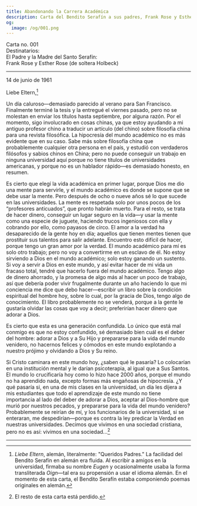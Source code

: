 ```yaml
---
title: Abandonando la Carrera Académica
description: Carta del Bendito Serafín a sus padres, Frank Rose y Esther Rose.
og:
  image: /og/001.png
---
```


<div style={{textAlign:'right', fontFamily:'monospace'}}>Carta no. 001</div>
<div style={{textAlign:'left', fontFamily:'monospace'}}>Destinatarios:<br />El Padre y la Madre del Santo Serafín:<br />Frank Rose y Esther Rose (de soltera Holbeck)</div>

---

14 de junio de 1961

Liebe Eltern,[^1]

Un día caluroso—demasiado parecido al verano para San Francisco. Finalmente terminé la tesis y la entregué el viernes pasado, pero no se molestan en enviar los títulos hasta septiembre, por alguna razón. Por el momento, sigo involucrado en cosas chinas, ya que estoy ayudando a mi antiguo profesor chino a traducir un artículo (del chino) sobre filosofía china para una revista filosófica. La hipocresía del mundo académico no es más evidente que en su caso. Sabe más sobre filosofía china que probablemente cualquier otra persona en el país, y estudió con verdaderos filósofos y sabios chinos en China; pero no puede conseguir un trabajo en ninguna universidad aquí porque no tiene títulos de universidades americanas, y porque no es un hablador rápido—es demasiado honesto, en resumen.

Es cierto que elegí la vida académica en primer lugar, porque Dios me dio una mente para servirle, y el mundo académico es donde se supone que se debe usar la mente. Pero después de ocho o nueve años sé lo que sucede en las universidades. La mente es respetada solo por unos pocos de los “profesores anticuados”, que pronto habrán muerto. Para el resto, se trata de hacer dinero, conseguir un lugar seguro en la vida—y usar la mente como una especie de juguete, haciendo trucos ingeniosos con ella y cobrando por ello, como payasos de circo. El amor a la verdad ha desaparecido de la gente hoy en día; aquellos que tienen mentes tienen que prostituir sus talentos para salir adelante. Encuentro esto difícil de hacer, porque tengo un gran amor por la verdad. El mundo académico para mí es solo otro trabajo; pero no voy a convertirme en un esclavo de él. No estoy sirviendo a Dios en el mundo académico; solo estoy ganando un sustento. Si voy a servir a Dios en este mundo, y así evitar hacer de mi vida un fracaso total, tendré que hacerlo fuera del mundo académico. Tengo algo de dinero ahorrado, y la promesa de algo más al hacer un poco de trabajo, así que debería poder vivir frugalmente durante un año haciendo lo que mi conciencia me dice que debo hacer—escribir un libro sobre la condición espiritual del hombre hoy, sobre lo cual, por la gracia de Dios, tengo algo de conocimiento. El libro probablemente no se venderá, porque a la gente le gustaría olvidar las cosas que voy a decir; preferirían hacer dinero que adorar a Dios.

Es cierto que esta es una generación confundida. Lo único que está mal conmigo es que no estoy confundido, sé demasiado bien cuál es el deber del hombre: adorar a Dios y a Su Hijo y prepararse para la vida del mundo venidero, no hacernos felices y cómodos en este mundo explotando a nuestro prójimo y olvidando a Dios y Su reino.

Si Cristo caminara en este mundo hoy, ¿saben qué le pasaría? Lo colocarían en una institución mental y le darían psicoterapia, al igual que a Sus Santos. El mundo lo crucificaría hoy como lo hizo hace 2000 años, porque el mundo no ha aprendido nada, excepto formas más engañosas de hipocresía. ¿Y qué pasaría si, en una de mis clases en la universidad, un día les dijera a mis estudiantes que todo el aprendizaje de este mundo no tiene importancia al lado del deber de adorar a Dios, aceptar al Dios-hombre que murió por nuestros pecados, y prepararse para la vida del mundo venidero? Probablemente se reirían de mí, y los funcionarios de la universidad, si se enteraran, me despedirían—porque es contra la ley predicar la Verdad en nuestras universidades. Decimos que vivimos en una sociedad cristiana, pero no es así: vivimos en una sociedad...[^2]

---

[^1]: *Liebe Eltern*, alemán, literalmente: "Queridos Padres." La facilidad del Bendito Serafín en alemán era fluida. Al escribir a amigos en la universidad, firmaba su nombre *Eugen* y ocasionalmente usaba la forma transliterada *Oign*—tal era su propensión a usar el idioma alemán. En el momento de esta carta, el Bendito Serafín estaba componiendo poemas originales en alemán.

[^2]: El resto de esta carta está perdido.